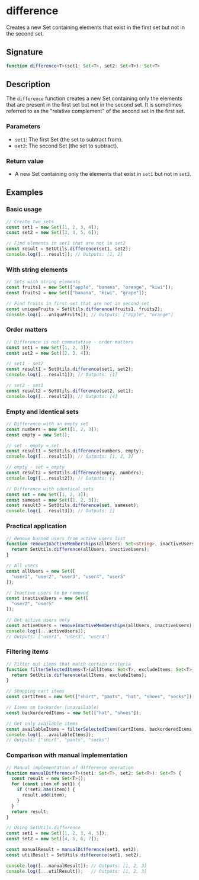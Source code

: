 # difference

Creates a new Set containing elements that exist in the first set but not in the second set.

## Signature

```ts
function difference<T>(set1: Set<T>, set2: Set<T>): Set<T>
```

## Description

The `difference` function creates a new Set containing only the elements that are present in the first set but not in the second set. It is sometimes referred to as the "relative complement" of the second set in the first set.

### Parameters
- `set1`: The first Set (the set to subtract from).
- `set2`: The second Set (the set to subtract).

### Return value
- A new Set containing only the elements that exist in `set1` but not in `set2`.

## Examples

### Basic usage

```ts
// Create two sets
const set1 = new Set([1, 2, 3, 4]);
const set2 = new Set([3, 4, 5, 6]);

// Find elements in set1 that are not in set2
const result = SetUtils.difference(set1, set2);
console.log([...result]); // Outputs: [1, 2]
```

### With string elements

```ts
// Sets with string elements
const fruits1 = new Set(["apple", "banana", "orange", "kiwi"]);
const fruits2 = new Set(["banana", "kiwi", "grape"]);

// Find fruits in first set that are not in second set
const uniqueFruits = SetUtils.difference(fruits1, fruits2);
console.log([...uniqueFruits]); // Outputs: ["apple", "orange"]
```

### Order matters

```ts
// Difference is not commutative - order matters
const set1 = new Set([1, 2, 3]);
const set2 = new Set([2, 3, 4]);

// set1 - set2
const result1 = SetUtils.difference(set1, set2);
console.log([...result1]); // Outputs: [1]

// set2 - set1
const result2 = SetUtils.difference(set2, set1);
console.log([...result2]); // Outputs: [4]
```

### Empty and identical sets

```ts
// Difference with an empty set
const numbers = new Set([1, 2, 3]);
const empty = new Set();

// set - empty = set
const result1 = SetUtils.difference(numbers, empty);
console.log([...result1]); // Outputs: [1, 2, 3]

// empty - set = empty
const result2 = SetUtils.difference(empty, numbers);
console.log([...result2]); // Outputs: []

// Difference with identical sets
const set = new Set([1, 2, 3]);
const sameset = new Set([1, 2, 3]);
const result3 = SetUtils.difference(set, sameset);
console.log([...result3]); // Outputs: []
```

### Practical application

```ts
// Remove banned users from active users list
function removeInactiveMemberships(allUsers: Set<string>, inactiveUsers: Set<string>): Set<string> {
  return SetUtils.difference(allUsers, inactiveUsers);
}

// All users
const allUsers = new Set([
  "user1", "user2", "user3", "user4", "user5"
]);

// Inactive users to be removed
const inactiveUsers = new Set([
  "user2", "user5"
]);

// Get active users only
const activeUsers = removeInactiveMemberships(allUsers, inactiveUsers);
console.log([...activeUsers]); 
// Outputs: ["user1", "user3", "user4"]
```

### Filtering items

```ts
// Filter out items that match certain criteria
function filterSelectedItems<T>(allItems: Set<T>, excludeItems: Set<T>): Set<T> {
  return SetUtils.difference(allItems, excludeItems);
}

// Shopping cart items
const cartItems = new Set(["shirt", "pants", "hat", "shoes", "socks"]);

// Items on backorder (unavailable)
const backorderedItems = new Set(["hat", "shoes"]);

// Get only available items
const availableItems = filterSelectedItems(cartItems, backorderedItems);
console.log([...availableItems]); 
// Outputs: ["shirt", "pants", "socks"]
```

### Comparison with manual implementation

```ts
// Manual implementation of difference operation
function manualDifference<T>(set1: Set<T>, set2: Set<T>): Set<T> {
  const result = new Set<T>();
  for (const item of set1) {
    if (!set2.has(item)) {
      result.add(item);
    }
  }
  return result;
}

// Using SetUtils.difference
const set1 = new Set([1, 2, 3, 4, 5]);
const set2 = new Set([4, 5, 6, 7]);

const manualResult = manualDifference(set1, set2);
const utilResult = SetUtils.difference(set1, set2);

console.log([...manualResult]); // Outputs: [1, 2, 3]
console.log([...utilResult]);   // Outputs: [1, 2, 3]
``` 
